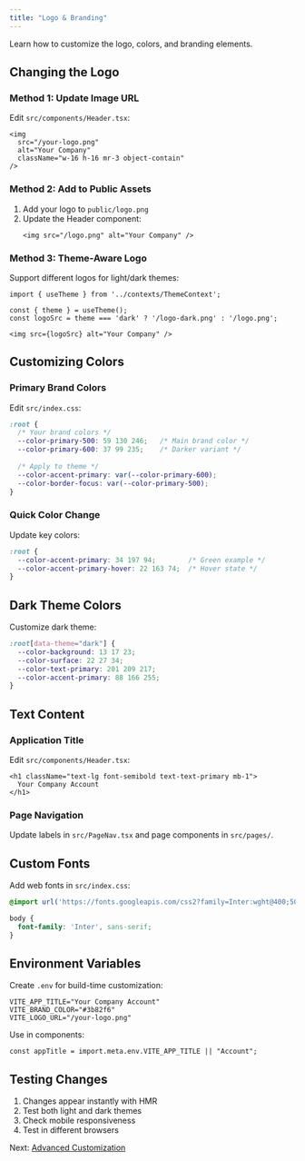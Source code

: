 ```yaml
---
title: "Logo & Branding"
---
```


Learn how to customize the logo, colors, and branding elements.

## Changing the Logo

### Method 1: Update Image URL

Edit `src/components/Header.tsx`:
```tsx
<img
  src="/your-logo.png"
  alt="Your Company"
  className="w-16 h-16 mr-3 object-contain"
/>
```

### Method 2: Add to Public Assets

1. Add your logo to `public/logo.png`
2. Update the Header component:
   ```tsx
   <img src="/logo.png" alt="Your Company" />
   ```

### Method 3: Theme-Aware Logo

Support different logos for light/dark themes:
```tsx
import { useTheme } from '../contexts/ThemeContext';

const { theme } = useTheme();
const logoSrc = theme === 'dark' ? '/logo-dark.png' : '/logo.png';

<img src={logoSrc} alt="Your Company" />
```

## Customizing Colors

### Primary Brand Colors

Edit `src/index.css`:
```css
:root {
  /* Your brand colors */
  --color-primary-500: 59 130 246;   /* Main brand color */
  --color-primary-600: 37 99 235;    /* Darker variant */
  
  /* Apply to theme */
  --color-accent-primary: var(--color-primary-600);
  --color-border-focus: var(--color-primary-500);
}
```

### Quick Color Change

Update key colors:
```css
:root {
  --color-accent-primary: 34 197 94;        /* Green example */
  --color-accent-primary-hover: 22 163 74;  /* Hover state */
}
```

## Dark Theme Colors

Customize dark theme:
```css
:root[data-theme="dark"] {
  --color-background: 13 17 23;
  --color-surface: 22 27 34;
  --color-text-primary: 201 209 217;
  --color-accent-primary: 88 166 255;
}
```

## Text Content

### Application Title

Edit `src/components/Header.tsx`:
```tsx
<h1 className="text-lg font-semibold text-text-primary mb-1">
  Your Company Account
</h1>
```

### Page Navigation

Update labels in `src/PageNav.tsx` and page components in `src/pages/`.

## Custom Fonts

Add web fonts in `src/index.css`:
```css
@import url('https://fonts.googleapis.com/css2?family=Inter:wght@400;500;600&display=swap');

body {
  font-family: 'Inter', sans-serif;
}
```

## Environment Variables

Create `.env` for build-time customization:
```env
VITE_APP_TITLE="Your Company Account"
VITE_BRAND_COLOR="#3b82f6"
VITE_LOGO_URL="/your-logo.png"
```

Use in components:
```tsx
const appTitle = import.meta.env.VITE_APP_TITLE || "Account";
```

## Testing Changes

1. Changes appear instantly with HMR
2. Test both light and dark themes
3. Check mobile responsiveness
4. Test in different browsers

Next: [Advanced Customization](./customization-guide.mdx)